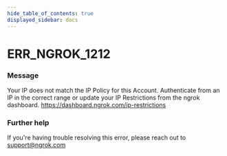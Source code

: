 ```yaml
---
hide_table_of_contents: true
displayed_sidebar: docs
---
```



# ERR_NGROK_1212

### Message

Your IP does not match the IP Policy for this Account. Authenticate from an IP in the correct range or update your IP Restrictions from the ngrok dashboard. https://dashboard.ngrok.com/ip-restrictions

<ErrorDetails error="err_ngrok_1212" />

### Further help

If you're having trouble resolving this error, please reach out to [support@ngrok.com](mailto:support@ngrok.com?subject=Help%20with%20ERR_NGROK_1212)
